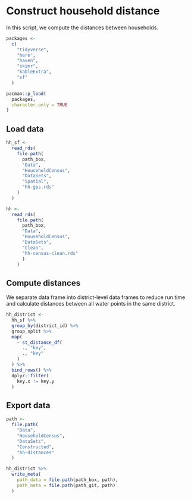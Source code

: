 # Construct household distance

In this script, we compute the distances between households.

```r
packages <-
  c(
    "tidyverse",
    "here",
    "haven",
    "skimr",
    "kableExtra",
    "sf"
  )

pacman::p_load(
  packages,
  character.only = TRUE
)
```

## Load data

```r
hh_sf <-
  read_rds(
    file.path(
      path_box,
      "Data",
      "HouseholdCensus",
      "DataSets",
      "Spatial",
      "hh-gps.rds"
    )
  )
```

```r
hh <-
  read_rds(
    file.path(
      path_box,
      "Data",
      "HouseholdCensus",
      "DataSets",
      "Clean",
      "hh-census-clean.rds"
      )
    )
```

## Compute distances

We separate data frame into district-level data frames to reduce run time and calculate distances between all water points in the same district.

```r
hh_district <-
  hh_sf %>%
  group_by(district_id) %>%
  group_split %>%
  map(
    ~ st_distance_df(
      ., "key",
      ., "key"
    )
  ) %>%
  bind_rows() %>% 
  dplyr::filter(
    key.x != key.y
  )
```

## Export data

```r
path <-
  file.path(
    "Data",
    "HouseholdCensus",
    "DataSets",
    "Constructed",
    "hh-distances"
  )

hh_district %>% 
  write_meta(
    path_data = file.path(path_box, path),
    path_meta = file.path(path_git, path)
  )
```



